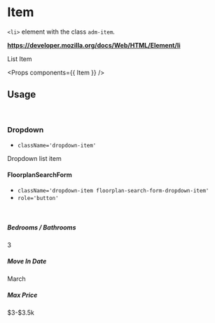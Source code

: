 <!-- Packages -->

<!-- Components -->

# Item

`<li>` element with the class `adm-item`. 

**https://developer.mozilla.org/docs/Web/HTML/Element/li**

<Preview>
  <Item>
    List Item
  </Item>
</Preview>

<Props components={{ Item }} />

## Usage

<br/>

### Dropdown

- `className='dropdown-item'`

<Preview>
  <Item className='dropdown-item'>
    Dropdown list item
  </Item>
</Preview>

#### FloorplanSearchForm

- `className='dropdown-item floorplan-search-form-dropdown-item'`
- `role='button'`

<br/>

##### Bedrooms / Bathrooms

<Preview>
  <Item
    className='dropdown-item floorplan-search-form-dropdown-item'
    role='button'
  >
    3
  </Item>
</Preview>

##### Move In Date

<Preview>
  <Item
    className='dropdown-item floorplan-search-form-dropdown-item'
    role='button'
  >
    March
  </Item>
</Preview>

##### Max Price

<Preview>
  <Item
    className='dropdown-item floorplan-search-form-dropdown-item'
    role='button'
  >
    $3-$3.5k
  </Item>
</Preview>